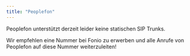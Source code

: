 ```yaml
---
title: "Peoplefon"
---
```


Peoplefon unterstützt derzeit leider keine statischen SIP Trunks.

Wir empfehlen eine Nummer bei Fonio zu erwerben und alle Anrufe von Peoplefon auf diese Nummer weiterzuleiten\!